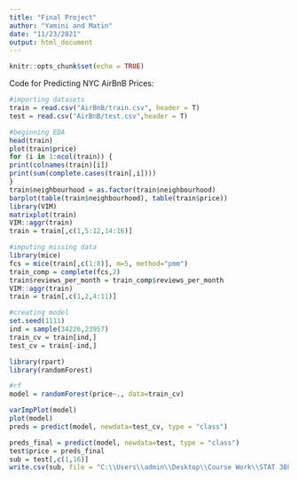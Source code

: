 ```yaml
---
title: "Final Project"
author: "Yamini and Matin"
date: "11/23/2021"
output: html_document
---
```


```r
knitr::opts_chunk$set(echo = TRUE)
```
Code for Predicting NYC AirBnB Prices:
```r
#importing datasets
train = read.csv("AirBnB/train.csv", header = T)
test = read.csv("AirBnB/test.csv",header = T)
```

```r
#beginning EDA
head(train)
plot(train$price)
for (i in 1:ncol(train)) {
print(colnames(train)[i])
print(sum(complete.cases(train[,i])))
}
train$neighbourhood = as.factor(train$neighbourhood)
barplot(table(train$neighbourhood), table(train$price))
library(VIM)
matrixplot(train)
VIM::aggr(train)
train = train[,c(1,5:12,14:16)]
```

```r
#imputing missing data
library(mice)
fcs = mice(train[,c(1:8)], m=5, method="pmm")
train_comp = complete(fcs,2)
train$reviews_per_month = train_comp$reviews_per_month
VIM::aggr(train)
train = train[,c(1,2,4:11)]
```

```r
#creating model
set.seed(1111)
ind = sample(34226,23957)
train_cv = train[ind,]
test_cv = train[-ind,]
```

```r
library(rpart)
library(randomForest)

#rf
model = randomForest(price~., data=train_cv)

varImpPlot(model)
plot(model)
preds = predict(model, newdata=test_cv, type = "class")

preds_final = predict(model, newdata=test, type = "class")
test$price = preds_final
sub = test[,c(1,16)]
write.csv(sub, file = "C:\\Users\\admin\\Desktop\\Course Work\\STAT 388\\Final Project\\AirBnB\\finalpredictions.csv", row.names = FALSE)
```
